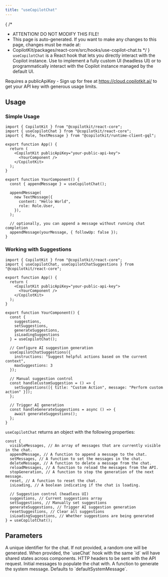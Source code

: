 ```yaml
---
title: "useCopilotChat"
---
```


{
 /*
  * ATTENTION! DO NOT MODIFY THIS FILE!
  * This page is auto-generated. If you want to make any changes to this page, changes must be made at:
  * CopilotKit/packages/react-core/src/hooks/use-copilot-chat.ts
  */
}
`useCopilotChat` is a React hook that lets you directly interact with the
Copilot instance. Use to implement a fully custom UI (headless UI) or to
programmatically interact with the Copilot instance managed by the default
UI.
 
Requires a publicApiKey - Sign up for free at https://cloud.copilotkit.ai/
to get your API key with generous usage limits.
 
## Usage
 
### Simple Usage
 
```tsx
import { CopilotKit } from "@copilotkit/react-core";
import { useCopilotChat } from "@copilotkit/react-core";
import { Role, TextMessage } from "@copilotkit/runtime-client-gql";
 
export function App() {
  return (
    <CopilotKit publicApiKey="your-public-api-key">
      <YourComponent />
    </CopilotKit>
  );
}
 
export function YourComponent() {
  const { appendMessage } = useCopilotChat();
 
  appendMessage(
    new TextMessage({
      content: "Hello World",
      role: Role.User,
    }),
  );
 
  // optionally, you can append a message without running chat completion
  appendMessage(yourMessage, { followUp: false });
}
```
 
### Working with Suggestions
 
```tsx
import { CopilotKit } from "@copilotkit/react-core";
import { useCopilotChat, useCopilotChatSuggestions } from "@copilotkit/react-core";
 
export function App() {
  return (
    <CopilotKit publicApiKey="your-public-api-key">
      <YourComponent />
    </CopilotKit>
  );
}
 
export function YourComponent() {
  const {
    suggestions,
    setSuggestions,
    generateSuggestions,
    isLoadingSuggestions
  } = useCopilotChat();
 
  // Configure AI suggestion generation
  useCopilotChatSuggestions({
    instructions: "Suggest helpful actions based on the current context",
    maxSuggestions: 3
  });
 
  // Manual suggestion control
  const handleCustomSuggestion = () => {
    setSuggestions([{ title: "Custom Action", message: "Perform custom action" }]);
  };
 
  // Trigger AI generation
  const handleGenerateSuggestions = async () => {
    await generateSuggestions();
  };
}
```
 
`useCopilotChat` returns an object with the following properties:
 
```tsx
const {
  visibleMessages, // An array of messages that are currently visible in the chat.
  appendMessage, // A function to append a message to the chat.
  setMessages, // A function to set the messages in the chat.
  deleteMessage, // A function to delete a message from the chat.
  reloadMessages, // A function to reload the messages from the API.
  stopGeneration, // A function to stop the generation of the next message.
  reset, // A function to reset the chat.
  isLoading, // A boolean indicating if the chat is loading.
 
  // Suggestion control (headless UI)
  suggestions, // Current suggestions array
  setSuggestions, // Manually set suggestions
  generateSuggestions, // Trigger AI suggestion generation
  resetSuggestions, // Clear all suggestions
  isLoadingSuggestions, // Whether suggestions are being generated
} = useCopilotChat();
```

## Parameters

<PropertyReference name="id" type="string"  > 
A unique identifier for the chat. If not provided, a random one will be
  generated. When provided, the `useChat` hook with the same `id` will
  have shared states across components.
</PropertyReference>

<PropertyReference name="headers" type="Record<string, string> | Headers"  > 
HTTP headers to be sent with the API request.
</PropertyReference>

<PropertyReference name="initialMessages" type="Message[]"  > 
Initial messages to populate the chat with.
</PropertyReference>

<PropertyReference name="makeSystemMessage" type="SystemMessageFunction"  > 
A function to generate the system message. Defaults to `defaultSystemMessage`.
</PropertyReference>

